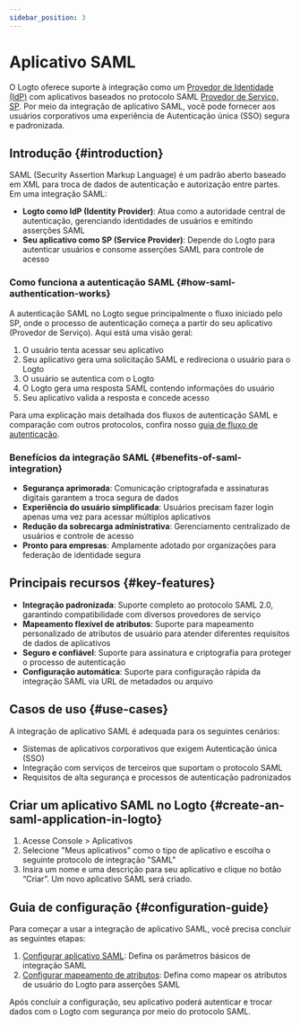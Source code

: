 ```yaml
---
sidebar_position: 3
---
```


# Aplicativo SAML

O Logto oferece suporte à integração como um [Provedor de Identidade (IdP)](https://auth.wiki/identity-provider) com aplicativos baseados no protocolo SAML [Provedor de Serviço, SP](https://auth.wiki/service-provider). Por meio da integração de aplicativo SAML, você pode fornecer aos usuários corporativos uma experiência de Autenticação única (SSO) segura e padronizada.

## Introdução \{#introduction}

SAML (Security Assertion Markup Language) é um padrão aberto baseado em XML para troca de dados de autenticação e autorização entre partes. Em uma integração SAML:

- **Logto como IdP (Identity Provider)**: Atua como a autoridade central de autenticação, gerenciando identidades de usuários e emitindo asserções SAML
- **Seu aplicativo como SP (Service Provider)**: Depende do Logto para autenticar usuários e consome asserções SAML para controle de acesso

### Como funciona a autenticação SAML \{#how-saml-authentication-works}

A autenticação SAML no Logto segue principalmente o fluxo iniciado pelo SP, onde o processo de autenticação começa a partir do seu aplicativo (Provedor de Serviço). Aqui está uma visão geral:

1. O usuário tenta acessar seu aplicativo
2. Seu aplicativo gera uma solicitação SAML e redireciona o usuário para o Logto
3. O usuário se autentica com o Logto
4. O Logto gera uma resposta SAML contendo informações do usuário
5. Seu aplicativo valida a resposta e concede acesso

Para uma explicação mais detalhada dos fluxos de autenticação SAML e comparação com outros protocolos, confira nosso [guia de fluxo de autenticação](/integrate-logto/integrate-logto-into-your-application/understand-authentication-flow.mdx#saml-authentication-flow).

### Benefícios da integração SAML \{#benefits-of-saml-integration}

- **Segurança aprimorada**: Comunicação criptografada e assinaturas digitais garantem a troca segura de dados
- **Experiência do usuário simplificada**: Usuários precisam fazer login apenas uma vez para acessar múltiplos aplicativos
- **Redução da sobrecarga administrativa**: Gerenciamento centralizado de usuários e controle de acesso
- **Pronto para empresas**: Amplamente adotado por organizações para federação de identidade segura

## Principais recursos \{#key-features}

- **Integração padronizada**: Suporte completo ao protocolo SAML 2.0, garantindo compatibilidade com diversos provedores de serviço
- **Mapeamento flexível de atributos**: Suporte para mapeamento personalizado de atributos de usuário para atender diferentes requisitos de dados de aplicativos
- **Seguro e confiável**: Suporte para assinatura e criptografia para proteger o processo de autenticação
- **Configuração automática**: Suporte para configuração rápida da integração SAML via URL de metadados ou arquivo

## Casos de uso \{#use-cases}

A integração de aplicativo SAML é adequada para os seguintes cenários:

- Sistemas de aplicativos corporativos que exigem Autenticação única (SSO)
- Integração com serviços de terceiros que suportam o protocolo SAML
- Requisitos de alta segurança e processos de autenticação padronizados

## Criar um aplicativo SAML no Logto \{#create-an-saml-application-in-logto}

1. Acesse <CloudLink to="/applications">Console > Aplicativos</CloudLink>
2. Selecione "Meus aplicativos" como o tipo de aplicativo e escolha o seguinte protocolo de integração "SAML"
3. Insira um nome e uma descrição para seu aplicativo e clique no botão “Criar”. Um novo aplicativo SAML será criado.

## Guia de configuração \{#configuration-guide}

Para começar a usar a integração de aplicativo SAML, você precisa concluir as seguintes etapas:

1. [Configurar aplicativo SAML](/integrate-logto/saml-app/setup.mdx): Defina os parâmetros básicos de integração SAML
2. [Configurar mapeamento de atributos](/integrate-logto/saml-app/attribute-mapping.mdx): Defina como mapear os atributos de usuário do Logto para asserções SAML

Após concluir a configuração, seu aplicativo poderá autenticar e trocar dados com o Logto com segurança por meio do protocolo SAML.
